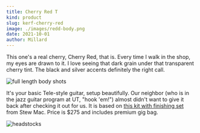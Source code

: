 ```yaml
---
title: Cherry Red T
kind: product
slug: kerf-cherry-red
image: ./images/redd-body.png
date: 2021-10-01
author: Millard
---
```


This one's a real cherry, Cherry Red, that is. Every time I walk in the shop, my eyes are drawn to it.
I love seeing that dark grain under that transparent cherry tint. The black and silver accents definitely 
the right call.

![full length body shots](images/redd-full.png)

It's your basic Tele-style guitar, setup beautifully. Our neighbor (who is in the jazz guitar program at UT, "hook 'em!")
almost didn't want to give it back after checking it out for us. It is based 
on [this kit with finishing set](https://www.stewmac.com/kits-and-projects/instrument-kits/electric-guitar-kits/t-style-electric-guitar-kit) 
from Stew Mac. Price is $275 and includes premium gig bag.

![headstocks](images/redd-montage.png)

